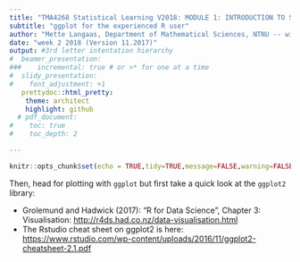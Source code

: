```yaml
---
title: "TMA4268 Statistical Learning V2018: MODULE 1: INTRODUCTION TO STATISTICAL LEARNING"
subtitle: "ggplot for the experienced R user"
author: "Mette Langaas, Department of Mathematical Sciences, NTNU -- with contributions from NN"
date: "week 2 2018 (Version 11.2017)"
output: #3rd letter intentation hierarchy
#  beamer_presentation:
###    incremental: true # or >* for one at a time
#  slidy_presentation:
#    font_adjustment: +1  
   prettydoc::html_pretty:
    theme: architect
    highlight: github
  # pdf_document:
#    toc: true
#    toc_depth: 2

---
```

```r
knitr::opts_chunk$set(echo = TRUE,tidy=TRUE,message=FALSE,warning=FALSE)
```

Then, head for plotting with `ggplot` but first take a quick look at the `ggplot2` library:

* Grolemund and Hadwick (2017): "R for Data Science", Chapter 3: Visualisation: <http://r4ds.had.co.nz/data-visualisation.html>
* The Rstudio cheat sheet on ggplot2 is here: <https://www.rstudio.com/wp-content/uploads/2016/11/ggplot2-cheatsheet-2.1.pdf>

